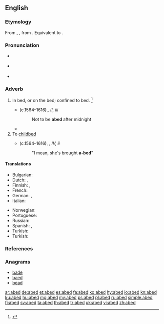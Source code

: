 ==English==

===Etymology===
From {{etyl|enm|en}} {{term|abedde|lang=enm}}, {{m|ang|on}} {{term|bedde||bed|lang=ang}}, from {{etyl|ang|en}} {{term|bedd||bed|lang=ang}}. Equivalent to {{prefix|a|bed|t1=in, on|lang=en}}.

===Pronunciation===
* {{a|RP}} {{IPA|/əˈbɛd/|lang=en}}
* {{a|US}} {{IPA|/əˈbɛd/|lang=en}}
* {{rhymes|ɛd|lang=en}}

===Adverb===
{{en-adv}}

# In bed, or on the bed; confined to bed. {{defdate|First attested from 1150 to 1350.}}<ref name=SOED>{{R:SOED5|page=3}}</ref>
#* {{w|William Shakespeare}} (c.1564–1616),''{{w|Twelfth Night}}, II, iii''
#*: Not to be '''abed''' after midnight
#*{{quote-book|year=1922|author={{w|Michael Arlen}}|title=[http://openlibrary.org/works/OL1519647W “Piracy”: A Romantic Chronicle of These Days]|chapter=Ep./4/2
|passage=The world was awake to the 2nd of May, but Mayfair is not the world, and even the menials of Mayfair lie long '''abed'''.}}
# To [[childbed]]
#* {{w|William Shakespeare}} (c.1564–1616), ''{{w|Titus Andronicus}}, IV, ii''
#*: "I mean, she's brought '''a-bed'''"

====Translations====
{{trans-top|in bed, or on the bed}}
* Bulgarian: {{t|bg|на легло|sc=Cyrl}}
* Dutch: {{t|nl|te bed}}, {{t+|nl|bedlegerig}}
* Finnish: {{t+|fi|vuode|alt=vuoteessa}}, {{t+|fi|sänky|alt=sängyssä}}
* French: {{t+|fr|au lit}}
* German: {{t|de|[[zu]] [[Bett]]}}, {{t|de|[[im]] [[Bett]]}}
* Italian: {{t|it|a letto}}
{{trans-mid}}
* Norwegian: {{t|no|i seng}}
* Portuguese: {{t|pt|[[deitado]] ([[na]] [[cama]])}}
* Russian: {{t|ru|в [[постель|посте́ли]]|sc=Cyrl}}
* Spanish: {{t|es|en cama}}, {{t+|es|acostado}}
* Turkish: {{t|tr|yatakta}}
* Turkish: {{t|tr|yatakta}}
{{trans-bottom}}

===References===
<references/>

===Anagrams===
* [[bade#English|bade]]
* [[baed#English|baed]]
* [[bead#English|bead]]

[[ar:abed]]
[[de:abed]]
[[et:abed]]
[[es:abed]]
[[fa:abed]]
[[ko:abed]]
[[hy:abed]]
[[io:abed]]
[[kn:abed]]
[[ku:abed]]
[[hu:abed]]
[[mg:abed]]
[[my:abed]]
[[ps:abed]]
[[pl:abed]]
[[ru:abed]]
[[simple:abed]]
[[fi:abed]]
[[sv:abed]]
[[ta:abed]]
[[th:abed]]
[[tr:abed]]
[[uk:abed]]
[[vi:abed]]
[[zh:abed]]